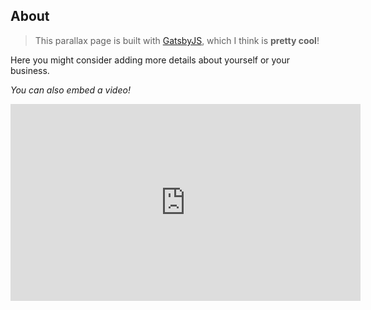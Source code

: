 ## About

> This parallax page is built with [GatsbyJS](https://www.gatsbyjs.org/), which I think is **pretty cool**!

Here you might consider adding more details about yourself or your business.

<i>You can also embed a video!</i>

<iframe width="560" height="315" src="https://www.youtube.com/embed/vcmjDPDOk7c" frameborder="0" allow="accelerometer; autoplay; encrypted-media; gyroscope; picture-in-picture" allowfullscreen></iframe>
